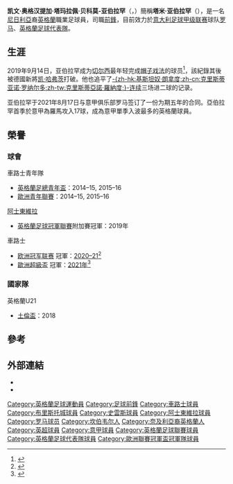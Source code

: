 {{noteTA
|G1=Football
|G2=uefa
|G3=EPL
|G4=FAcup
|T=zh-cn:塔米·亚伯拉罕; zh-hk:譚美·阿巴謙; zh-tw:塔米·亞伯拉罕
|1=zh-cn:塔米; zh-hk:譚美; zh-tw:塔米
|2=zh-cn:亚伯拉罕; zh-hk:阿巴謙; zh-tw:亞伯拉罕
|3=zh-hans:凯文·奥格内特加·塔马拉比·巴库莫-亚伯拉罕;zh-hant:凱文·奧格漢提加·塔瑪拉佩·貝科莫-亞伯拉罕;
}}
{{Infobox football biography
| name           = 塔米·亚伯拉罕<br />''Tammy Abraham''
| image          = File:Chelsea 0 Valencia 1 (48768873821).jpg
| image_size     =
| caption        = 塔米·亚伯拉罕2019年效力[[切尔西足球俱乐部|切尔西]]
| fullname       = Kevin Oghenetega Tamaraebi Bakumo-Abraham
| birth_date     = {{birth date and age|1997|10|2|df=y}}
| birth_place    = {{flagicon|ENG}} [[英格蘭|英格蘭]][[倫敦|倫敦]]<ref name=TAM>{{cite news|url=http://www.chelseafc.com/teams/development-squad/under-21s/u21-player-profiles/tammy-abraham.html|title=Tammy Abraham|website=Chelsea Football Club|accessdate=11 May 2016|deadurl=yes|archiveurl=https://web.archive.org/web/20160511120030/http://www.chelseafc.com/teams/development-squad/under-21s/u21-player-profiles/tammy-abraham.html|archivedate=2016年5月11日}}</ref>[[坎伯韦尔|坎伯韦尔]]
| height         = {{height|m=1.90}}
| position       = [[前鋒_(足球)|前锋]]
| currentclub    = [[罗马体育俱乐部|罗马]]
| clubnumber     = 9
| youthyears1    = 2004–2016
| youthclubs1    = [[切尔西足球俱乐部|切尔西]]
| years1         = 2016–2021
| clubs1         = [[切尔西足球俱乐部|切尔西]] 
| caps1          = 58
| goals1         = 21
| years2         = 2016–2017
| clubs2         = → [[布里斯托尔城足球俱乐部|布里斯托尔城]] 
| caps2          = 41
| goals2         = 23
| years3         = 2017–2018
| clubs3         = → [[斯旺西城足球俱乐部|斯旺西]] 
| caps3          = 31
| goals3         = 5
| years4         = 2018–2019
| clubs4         = → [[阿士東維拉足球會|阿士東維拉]] 
| caps4          = 37
| goals4         = 25
| years5         = 2021–
| clubs5         = [[罗马体育俱乐部|罗马]]
| caps5          = 37
| goals5         = 17
| nationalyears1 = 2014–2015
| nationalteam1  = [[英格蘭18歲以下足球代表隊|英格蘭U-18]]
| nationalcaps1  = 5
| nationalgoals1 = 2
| nationalyears2 = 2015–2016
| nationalteam2  = [[英格蘭19歲以下足球代表隊|英格蘭U-19]]
| nationalcaps2  = 14
| nationalgoals2 = 5
| nationalyears3 = 2016–2019
| nationalteam3  = [[英格蘭21歲以下足球代表隊|英格蘭U-21]]
| nationalcaps3 = 25
| nationalgoals3 = 9
| nationalyears4 = 2017–
| nationalteam4  = [[英格蘭足球代表隊|英格蘭]]
| nationalcaps4  = 10
| nationalgoals4 = 3
| pcupdate       = 2021年12月13日
| ntupdate       = 2021年11月15日
}}
'''凯文·奥格汉提加·塔玛拉佩·贝科莫-亚伯拉罕'''（{{lang-en|Kevin Oghenetega Tamaraebi Bakumo-Abraham}}，{{bd|1997年|10月2日||}}）簡稱'''塔米·亚伯拉罕'''（{{lang-en|Tammy Abraham}}），是一名[[尼日利亞|尼日利亞]]裔[[英格蘭|英格蘭]]職業足球員，司職[[前鋒|前鋒]]，目前效力於[[意大利足球甲级联赛|意大利足球甲级联赛]]球队[[罗马体育俱乐部|罗马]]、[[英格蘭足球代表隊|英格蘭足球代表隊]]。

==生涯==
2019年9月14日，亚伯拉罕成为[[切尔西足球俱乐部|切尔西]]最年轻完成[[帽子戏法|帽子戏法]]的球员<ref>{{cite web |url=https://www.sohu.com/a/340929542_461392 |title=3战7球！蓝军妖王神迹平C罗 队史最年轻戴帽先生 |website=搜狐 |accessdate=2021-05-30 |archive-date=2021-06-03 |archive-url=https://web.archive.org/web/20210603140443/https://www.sohu.com/a/340929542_461392 |dead-url=no }}</ref>，該紀錄其後被德國新將[[凯·哈弗茨|凯·哈弗茨]]打破。他也追平了[[基斯坦奴·朗拿度|-{zh-hk:基斯坦奴·朗拿度;zh-cn:克里斯蒂亚诺·罗纳尔多;zh-tw:克里斯蒂亞諾·羅納度;}-连续]]三场进二球的记录。

亚伯拉罕于2021年8月17日与意甲俱乐部罗马签订了一份为期五年的合同。亞伯拉罕首季於意甲為羅馬攻入17球，成為意甲單季入波最多的英格蘭球員。

==榮譽==
===球會===
;{{flagicon|ENG}} 車路士青年隊
*[[英格蘭足總青年盃|英格蘭足總青年盃]]：2014–15, 2015–16
*[[歐洲青年聯賽|歐洲青年聯賽]]：2014–15, 2015–16

;{{flagicon|ENG}} [[阿士東維拉足球會|阿士東維拉]]
*[[英格蘭足球冠軍聯賽|英格蘭足球冠軍聯賽]]附加賽冠軍：2019年

;{{flagicon|ENG}} 車路士
* [[欧洲冠军联赛|欧洲冠军联赛]] 冠軍：[[2020–21年歐洲冠軍聯賽|2020–21]]<ref>{{cite web|url=https://www.881903.com/news/sports/2393728/%E6%AD%90%E8%81%AF%E6%B1%BA%E8%B3%BD%EF%BD%9C%E8%BB%8A%E8%B7%AF%E5%A3%AB%E4%B8%80%E7%90%83%E5%8A%9B%E5%85%8B%E6%9B%BC%E5%9F%8E-%E7%AC%AC%E4%BA%8C%E6%AC%A1%E6%8D%A7%E8%B5%B0%E6%AD%90%E8%81%AF|title=歐聯決賽 車路士一球力克曼城　第二次捧走歐聯|website=商業電台|accessdate=2021-05-30|archive-date=2021-06-02|archive-url=https://web.archive.org/web/20210602212240/https://www.881903.com/news/sports/2393728/%E6%AD%90%E8%81%AF%E6%B1%BA%E8%B3%BD%EF%BD%9C%E8%BB%8A%E8%B7%AF%E5%A3%AB%E4%B8%80%E7%90%83%E5%8A%9B%E5%85%8B%E6%9B%BC%E5%9F%8E-%E7%AC%AC%E4%BA%8C%E6%AC%A1%E6%8D%A7%E8%B5%B0%E6%AD%90%E8%81%AF|dead-url=no}}</ref>
* [[歐洲超級盃|歐洲超級盃]] 冠軍：[[2021年歐洲超級盃|2021年]]<ref>{{cite web|url=https://hk.on.cc/hk/bkn/cnt/sport/20210812/bkn-20210812080029744-0812_00882_001.html|title=杜曹神調動！車路士贏維拉利爾奪歐超盃|website=東網|date=2021-08-12|access-date=2021-08-12|archive-date=2021-12-25|archive-url=https://web.archive.org/web/20211225033152/https://hk.on.cc/hk/bkn/cnt/sport/20210812/bkn-20210812080029744-0812_00882_001.html|dead-url=no}}</ref>

===國家隊===
;{{flagicon|ENG}} 英格蘭U21
*[[土倫盃|土倫盃]]：2018

==參考==
{{reflist}}

==外部連結==
*{{Soccerway}}
*{{Instagram|tammyabraham}}

{{羅馬球員名單}}

{{DEFAULTSORT:Abraham, Tammy}}
[[Category:英格蘭足球運動員|Category:英格蘭足球運動員]]
[[Category:足球前鋒|Category:足球前鋒]]
[[Category:車路士球員|Category:車路士球員]]
[[Category:布里斯托城球員|Category:布里斯托城球員]]
[[Category:史雲斯球員|Category:史雲斯球員]]
[[Category:阿士東維拉球員|Category:阿士東維拉球員]]
[[Category:罗马球员|Category:罗马球员]]
[[Category:坎伯韦尔人|Category:坎伯韦尔人]]
[[Category:奈及利亞裔英格蘭人|Category:奈及利亞裔英格蘭人]]
[[Category:英超球員|Category:英超球員]]
[[Category:意甲球員|Category:意甲球員]]
[[Category:英格蘭足球聯賽球員|Category:英格蘭足球聯賽球員]]
[[Category:英格蘭足球代表隊球員|Category:英格蘭足球代表隊球員]]
[[Category:歐洲聯賽冠軍盃冠軍隊球員|Category:歐洲聯賽冠軍盃冠軍隊球員]]